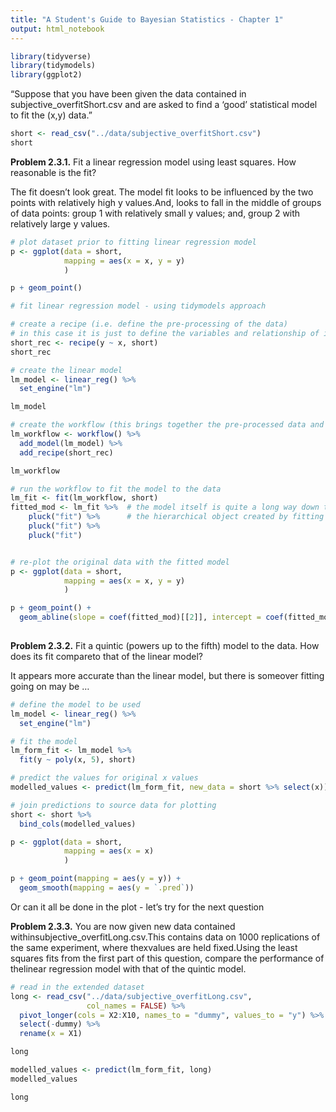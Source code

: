 ```yaml
---
title: "A Student's Guide to Bayesian Statistics - Chapter 1"
output: html_notebook
---
```


```r
library(tidyverse)
library(tidymodels)
library(ggplot2)
```


"Suppose that you have been given the data contained in subjective_overfitShort.csv and are asked to find a ‘good’ statistical model to fit the (x,y) data."

```r
short <- read_csv("../data/subjective_overfitShort.csv")
short
```
**Problem 2.3.1.** Fit a linear regression model using least squares.  How reasonable is the fit?

The fit doesn't look great. The model fit looks to be influenced by the two points with relatively high y values.And, looks to fall in the middle of groups of data points: group 1 with relatively small y values; and, group 2 with relatively large y values.
```r
# plot dataset prior to fitting linear regression model
p <- ggplot(data = short,
            mapping = aes(x = x, y = y)
            )

p + geom_point()

# fit linear regression model - using tidymodels approach

# create a recipe (i.e. define the pre-processing of the data)
# in this case it is just to define the variables and relationship of interest
short_rec <- recipe(y ~ x, short)
short_rec

# create the linear model
lm_model <- linear_reg() %>% 
  set_engine("lm")

lm_model

# create the workflow (this brings together the pre-processed data and the model)
lm_workflow <- workflow() %>% 
  add_model(lm_model) %>% 
  add_recipe(short_rec)

lm_workflow

# run the workflow to fit the model to the data
lm_fit <- fit(lm_workflow, short)
fitted_mod <- lm_fit %>%  # the model itself is quite a long way down the
    pluck("fit") %>%      # the hierarchical object created by fitting the workflow
    pluck("fit") %>% 
    pluck("fit")


# re-plot the original data with the fitted model
p <- ggplot(data = short,
            mapping = aes(x = x, y = y)
            )

p + geom_point() +
  geom_abline(slope = coef(fitted_mod)[[2]], intercept = coef(fitted_mod)[[1]])
  

```

**Problem 2.3.2.** Fit a quintic (powers up to the fifth) model to the data.  How does its fit compareto that of the linear model?

It appears more accurate than the linear model, but there is someover fitting going on may be ...

```r
# define the model to be used
lm_model <- linear_reg() %>% 
  set_engine("lm")

# fit the model
lm_form_fit <- lm_model %>% 
  fit(y ~ poly(x, 5), short)

# predict the values for original x values
modelled_values <- predict(lm_form_fit, new_data = short %>% select(x))

# join predictions to source data for plotting
short <- short %>% 
  bind_cols(modelled_values)

p <- ggplot(data = short,
            mapping = aes(x = x)
            )

p + geom_point(mapping = aes(y = y)) +
  geom_smooth(mapping = aes(y = `.pred`))

```
Or can it all be done in the plot - let's try for the next question

**Problem 2.3.3.** You are now given new data contained withinsubjective_overfitLong.csv.This contains data on 1000 replications of the same experiment, where thexvalues are held fixed.Using the least squares fits from the first part of this question,  compare the performance of thelinear regression model with that of the quintic model.
```r
# read in the extended dataset
long <- read_csv("../data/subjective_overfitLong.csv",
                 col_names = FALSE) %>% 
  pivot_longer(cols = X2:X10, names_to = "dummy", values_to = "y") %>% 
  select(-dummy) %>% 
  rename(x = X1)

long

modelled_values <- predict(lm_form_fit, long)
modelled_values

long


```

